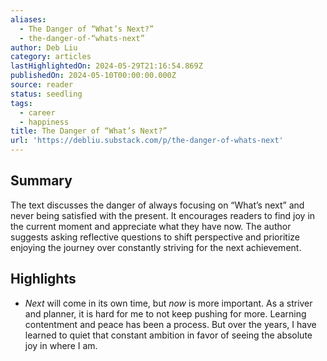 ```yaml
---
aliases:
  - The Danger of “What’s Next?”
  - the-danger-of-“whats-next”
author: Deb Liu
category: articles
lastHighlightedOn: 2024-05-29T21:16:54.869Z
publishedOn: 2024-05-10T00:00:00.000Z
source: reader
status: seedling
tags:
  - career
  - happiness
title: The Danger of “What’s Next?”
url: 'https://debliu.substack.com/p/the-danger-of-whats-next'
---
```

## Summary

The text discusses the danger of always focusing on “What’s next” and never being satisfied with the present. It encourages readers to find joy in the current moment and appreciate what they have now. The author suggests asking reflective questions to shift perspective and prioritize enjoying the journey over constantly striving for the next achievement.

## Highlights

- _Next_ will come in its own time, but _now_ is more important. As a striver and planner, it is hard for me to not keep pushing for more. Learning contentment and peace has been a process. But over the years, I have learned to quiet that constant ambition in favor of seeing the absolute joy in where I am.
